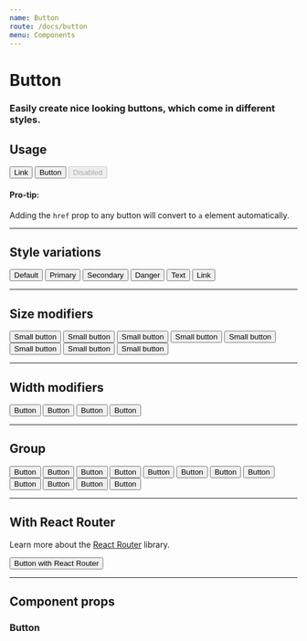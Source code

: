 ```yaml
---
name: Button
route: /docs/button
menu: Components
---
```



# Button
### Easily create nice looking buttons, which come in different styles.

## Usage
<Playground>
  <Button href="/">Link</Button>
  <Button>Button</Button>
  <Button disabled>Disabled</Button>
</Playground>

#### Pro-tip:
Adding the `href` prop to any button will convert to `a` element automatically.

---

## Style variations

<Playground>
  <Button>Default</Button>
  <Button variant="primary">Primary</Button>
  <Button variant="secondary">Secondary</Button>
  <Button variant="danger">Danger</Button>
  <Button variant="text">Text</Button>
  <Button variant="link">Link</Button>
</Playground>

---

## Size modifiers

<Playground>
  <Margin>
    <Button size="small">Small button</Button>
    <Button size="small" variant="primary">Small button</Button>
    <Button size="small" variant="secondary">Small button</Button>
    <Button size="small" variant="danger">Small button</Button>
  </Margin>
  <Margin>
    <Button size="large">Small button</Button>
    <Button size="large" variant="primary">Small button</Button>
    <Button size="large" variant="secondary">Small button</Button>
    <Button size="large" variant="danger">Small button</Button>
  </Margin>
</Playground>

---

## Width modifiers

<Playground>
  <Button block>Button</Button>
  <Button block variant="primary">Button</Button>
  <Button block variant="secondary">Button</Button>
  <Button block variant="danger">Button</Button>
</Playground>

---

## Group

<Playground>
  <Margin>
    <Button.Group>
      <Button>Button</Button>
      <Button>Button</Button>
      <Button>Button</Button>
    </Button.Group>
  </Margin>
  <Margin>
    <Button.Group>
      <Button variant="primary">Button</Button>
      <Button variant="primary">Button</Button>
      <Button variant="primary">Button</Button>
    </Button.Group>
  </Margin>
  <Margin>
    <Button.Group>
      <Button variant="secondary">Button</Button>
      <Button variant="secondary">Button</Button>
      <Button variant="secondary">Button</Button>
    </Button.Group>
  </Margin>
  <Margin>
    <Button.Group>
      <Button variant="danger">Button</Button>
      <Button variant="danger">Button</Button>
      <Button variant="danger">Button</Button>
    </Button.Group>
  </Margin>
</Playground>

---

## With React Router
Learn more about the [React Router](https://reacttraining.com/react-router/) library.

<Playground>
  <Button component={_Link} to="/docs/link">Button with React Router</Button>
</Playground>

---

## Component props
### Button
<PropsTable of={Button} />
